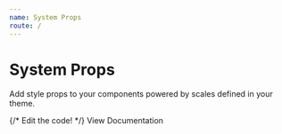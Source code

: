 ```yaml
---
name: System Props
route: /
---
```



# System Props

Add style props to your components powered by scales defined in your theme.

<Playground>
  {/* Edit the code! */}
  <Box 
    as="a" 
    href="/getting-started" 
    textAlign="center" 
    fontSize="$3" 
    bg="primary" 
    color="white" 
    p="$2 $4"
    borderRadius="8px" 
    textDecoration="none"
    _hover={{
      opacity: '.8'
    }}
  >
    View Documentation
  </Box>
</Playground>
